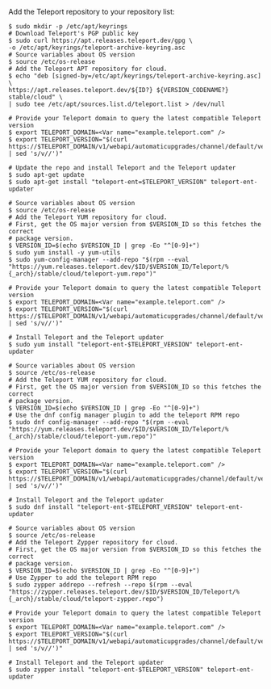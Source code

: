  <Tabs>
  <TabItem label="Debian 9+/Ubuntu 16.04+ (apt)">

  Add the Teleport repository to your repository list:

  ```code
  $ sudo mkdir -p /etc/apt/keyrings
  # Download Teleport's PGP public key
  $ sudo curl https://apt.releases.teleport.dev/gpg \
  -o /etc/apt/keyrings/teleport-archive-keyring.asc
  # Source variables about OS version
  $ source /etc/os-release
  # Add the Teleport APT repository for cloud.
  $ echo "deb [signed-by=/etc/apt/keyrings/teleport-archive-keyring.asc] \
  https://apt.releases.teleport.dev/${ID?} ${VERSION_CODENAME?} stable/cloud" \
  | sudo tee /etc/apt/sources.list.d/teleport.list > /dev/null

  # Provide your Teleport domain to query the latest compatible Teleport version
  $ export TELEPORT_DOMAIN=<Var name="example.teleport.com" />
  $ export TELEPORT_VERSION="$(curl https://$TELEPORT_DOMAIN/v1/webapi/automaticupgrades/channel/default/version | sed 's/v//')"

  # Update the repo and install Teleport and the Teleport updater
  $ sudo apt-get update
  $ sudo apt-get install "teleport-ent=$TELEPORT_VERSION" teleport-ent-updater
  ```

  </TabItem>
  <TabItem label="Amazon Linux 2/RHEL 7/CentOS 7 (yum)">

  ```code
  # Source variables about OS version
  $ source /etc/os-release
  # Add the Teleport YUM repository for cloud.
  # First, get the OS major version from $VERSION_ID so this fetches the correct
  # package version.
  $ VERSION_ID=$(echo $VERSION_ID | grep -Eo "^[0-9]+")
  $ sudo yum install -y yum-utils
  $ sudo yum-config-manager --add-repo "$(rpm --eval "https://yum.releases.teleport.dev/$ID/$VERSION_ID/Teleport/%{_arch}/stable/cloud/teleport-yum.repo")"

  # Provide your Teleport domain to query the latest compatible Teleport version
  $ export TELEPORT_DOMAIN=<Var name="example.teleport.com" />
  $ export TELEPORT_VERSION="$(curl https://$TELEPORT_DOMAIN/v1/webapi/automaticupgrades/channel/default/version | sed 's/v//')"

  # Install Teleport and the Teleport updater
  $ sudo yum install "teleport-ent-$TELEPORT_VERSION" teleport-ent-updater

  ```

  </TabItem>
  <TabItem label="Amazon Linux 2023/RHEL 8+ (dnf)">

  ```code
  # Source variables about OS version
  $ source /etc/os-release
  # Add the Teleport YUM repository for cloud.
  # First, get the OS major version from $VERSION_ID so this fetches the correct
  # package version.
  $ VERSION_ID=$(echo $VERSION_ID | grep -Eo "^[0-9]+")
  # Use the dnf config manager plugin to add the teleport RPM repo
  $ sudo dnf config-manager --add-repo "$(rpm --eval "https://yum.releases.teleport.dev/$ID/$VERSION_ID/Teleport/%{_arch}/stable/cloud/teleport-yum.repo")"

  # Provide your Teleport domain to query the latest compatible Teleport version
  $ export TELEPORT_DOMAIN=<Var name="example.teleport.com" />
  $ export TELEPORT_VERSION="$(curl https://$TELEPORT_DOMAIN/v1/webapi/automaticupgrades/channel/default/version | sed 's/v//')"
  
  # Install Teleport and the Teleport updater
  $ sudo dnf install "teleport-ent-$TELEPORT_VERSION" teleport-ent-updater
  
  ```

  </TabItem>
  <TabItem label="SLES 12 SP5+ and 15 SP5+ (zypper)">

  ```code
  # Source variables about OS version
  $ source /etc/os-release
  # Add the Teleport Zypper repository for cloud.
  # First, get the OS major version from $VERSION_ID so this fetches the correct
  # package version.
  $ VERSION_ID=$(echo $VERSION_ID | grep -Eo "^[0-9]+")
  # Use Zypper to add the teleport RPM repo
  $ sudo zypper addrepo --refresh --repo $(rpm --eval "https://zypper.releases.teleport.dev/$ID/$VERSION_ID/Teleport/%{_arch}/stable/cloud/teleport-zypper.repo")

  # Provide your Teleport domain to query the latest compatible Teleport version
  $ export TELEPORT_DOMAIN=<Var name="example.teleport.com" />
  $ export TELEPORT_VERSION="$(curl https://$TELEPORT_DOMAIN/v1/webapi/automaticupgrades/channel/default/version | sed 's/v//')"
  
  # Install Teleport and the Teleport updater
  $ sudo zypper install "teleport-ent-$TELEPORT_VERSION" teleport-ent-updater
  ```

  </TabItem>
  </Tabs>
